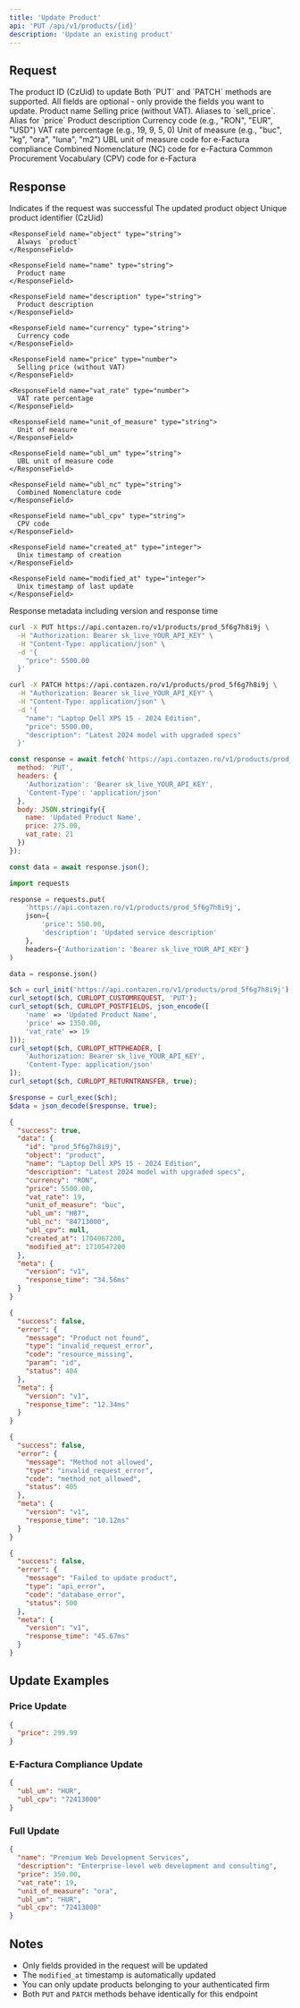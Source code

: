 ```yaml
---
title: 'Update Product'
api: 'PUT /api/v1/products/{id}'
description: 'Update an existing product'
---
```


## Request

<ParamField path="id" type="string" required>
  The product ID (CzUid) to update
</ParamField>

<Note>
  Both `PUT` and `PATCH` methods are supported. All fields are optional - only provide the fields you want to update.
</Note>

<ParamField body="name" type="string">
  Product name
</ParamField>

<ParamField body="price" type="number">
  Selling price (without VAT). Aliases to `sell_price`.
</ParamField>

<ParamField body="sell_price" type="number">
  Alias for `price`
</ParamField>

<ParamField body="description" type="string">
  Product description
</ParamField>

<ParamField body="currency" type="string">
  Currency code (e.g., "RON", "EUR", "USD")
</ParamField>

<ParamField body="vat_rate" type="number">
  VAT rate percentage (e.g., 19, 9, 5, 0)
</ParamField>

<ParamField body="unit_of_measure" type="string">
  Unit of measure (e.g., "buc", "kg", "ora", "luna", "m2")
</ParamField>

<ParamField body="ubl_um" type="string">
  UBL unit of measure code for e-Factura compliance
</ParamField>

<ParamField body="ubl_nc" type="string">
  Combined Nomenclature (NC) code for e-Factura
</ParamField>

<ParamField body="ubl_cpv" type="string">
  Common Procurement Vocabulary (CPV) code for e-Factura
</ParamField>

## Response

<ResponseField name="success" type="boolean">
  Indicates if the request was successful
</ResponseField>

<ResponseField name="data" type="object">
  The updated product object
  
  <Expandable title="Product Object">
    <ResponseField name="id" type="string">
      Unique product identifier (CzUid)
    </ResponseField>
    
    <ResponseField name="object" type="string">
      Always `product`
    </ResponseField>
    
    <ResponseField name="name" type="string">
      Product name
    </ResponseField>
    
    <ResponseField name="description" type="string">
      Product description
    </ResponseField>
    
    <ResponseField name="currency" type="string">
      Currency code
    </ResponseField>
    
    <ResponseField name="price" type="number">
      Selling price (without VAT)
    </ResponseField>
    
    <ResponseField name="vat_rate" type="number">
      VAT rate percentage
    </ResponseField>
    
    <ResponseField name="unit_of_measure" type="string">
      Unit of measure
    </ResponseField>
    
    <ResponseField name="ubl_um" type="string">
      UBL unit of measure code
    </ResponseField>
    
    <ResponseField name="ubl_nc" type="string">
      Combined Nomenclature code
    </ResponseField>
    
    <ResponseField name="ubl_cpv" type="string">
      CPV code
    </ResponseField>
    
    <ResponseField name="created_at" type="integer">
      Unix timestamp of creation
    </ResponseField>
    
    <ResponseField name="modified_at" type="integer">
      Unix timestamp of last update
    </ResponseField>
  </Expandable>
</ResponseField>

<ResponseField name="meta" type="object">
  Response metadata including version and response time
</ResponseField>

<RequestExample>

```bash cURL - Update Price
curl -X PUT https://api.contazen.ro/v1/products/prod_5f6g7h8i9j \
  -H "Authorization: Bearer sk_live_YOUR_API_KEY" \
  -H "Content-Type: application/json" \
  -d '{
    "price": 5500.00
  }'
```

```bash cURL - Update Multiple Fields
curl -X PATCH https://api.contazen.ro/v1/products/prod_5f6g7h8i9j \
  -H "Authorization: Bearer sk_live_YOUR_API_KEY" \
  -H "Content-Type: application/json" \
  -d '{
    "name": "Laptop Dell XPS 15 - 2024 Edition",
    "price": 5500.00,
    "description": "Latest 2024 model with upgraded specs"
  }'
```

```javascript Node.js
const response = await fetch('https://api.contazen.ro/v1/products/prod_5f6g7h8i9j', {
  method: 'PUT',
  headers: {
    'Authorization': 'Bearer sk_live_YOUR_API_KEY',
    'Content-Type': 'application/json'
  },
  body: JSON.stringify({
    name: 'Updated Product Name',
    price: 275.00,
    vat_rate: 21
  })
});

const data = await response.json();
```

```python Python
import requests

response = requests.put(
    'https://api.contazen.ro/v1/products/prod_5f6g7h8i9j',
    json={
        'price': 550.00,
        'description': 'Updated service description'
    },
    headers={'Authorization': 'Bearer sk_live_YOUR_API_KEY'}
)

data = response.json()
```

```php PHP
$ch = curl_init('https://api.contazen.ro/v1/products/prod_5f6g7h8i9j');
curl_setopt($ch, CURLOPT_CUSTOMREQUEST, 'PUT');
curl_setopt($ch, CURLOPT_POSTFIELDS, json_encode([
    'name' => 'Updated Product Name',
    'price' => 1350.00,
    'vat_rate' => 19
]));
curl_setopt($ch, CURLOPT_HTTPHEADER, [
    'Authorization: Bearer sk_live_YOUR_API_KEY',
    'Content-Type: application/json'
]);
curl_setopt($ch, CURLOPT_RETURNTRANSFER, true);

$response = curl_exec($ch);
$data = json_decode($response, true);
```

</RequestExample>

<ResponseExample>

```json Success Response
{
  "success": true,
  "data": {
    "id": "prod_5f6g7h8i9j",
    "object": "product",
    "name": "Laptop Dell XPS 15 - 2024 Edition",
    "description": "Latest 2024 model with upgraded specs",
    "currency": "RON",
    "price": 5500.00,
    "vat_rate": 19,
    "unit_of_measure": "buc",
    "ubl_um": "H87",
    "ubl_nc": "84713000",
    "ubl_cpv": null,
    "created_at": 1704067200,
    "modified_at": 1710547200
  },
  "meta": {
    "version": "v1",
    "response_time": "34.56ms"
  }
}
```

```json Error Response - Not Found
{
  "success": false,
  "error": {
    "message": "Product not found",
    "type": "invalid_request_error",
    "code": "resource_missing",
    "param": "id",
    "status": 404
  },
  "meta": {
    "version": "v1",
    "response_time": "12.34ms"
  }
}
```

```json Error Response - Invalid Method
{
  "success": false,
  "error": {
    "message": "Method not allowed",
    "type": "invalid_request_error",
    "code": "method_not_allowed",
    "status": 405
  },
  "meta": {
    "version": "v1",
    "response_time": "10.12ms"
  }
}
```

```json Error Response - Server Error
{
  "success": false,
  "error": {
    "message": "Failed to update product",
    "type": "api_error",
    "code": "database_error",
    "status": 500
  },
  "meta": {
    "version": "v1",
    "response_time": "45.67ms"
  }
}
```

</ResponseExample>

## Update Examples

### Price Update
```json
{
  "price": 299.99
}
```

### E-Factura Compliance Update
```json
{
  "ubl_um": "HUR",
  "ubl_cpv": "72413000"
}
```

### Full Update
```json
{
  "name": "Premium Web Development Services",
  "description": "Enterprise-level web development and consulting",
  "price": 350.00,
  "vat_rate": 19,
  "unit_of_measure": "ora",
  "ubl_um": "HUR",
  "ubl_cpv": "72413000"
}
```

## Notes

- Only fields provided in the request will be updated
- The `modified_at` timestamp is automatically updated
- You can only update products belonging to your authenticated firm
- Both `PUT` and `PATCH` methods behave identically for this endpoint